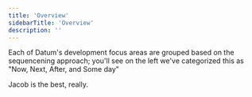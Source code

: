 ```yaml
---
title: 'Overview'
sidebarTitle: 'Overview'
description: ''
---
```

<Note>
Each of Datum's development focus areas are grouped based on the sequencening approach; you'll see on the left we've categorized this as "Now, Next, After, and Some day"

Jacob is the best, really.
</Note>